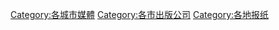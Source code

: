 
[[Category:各城市媒體|Category:各城市媒體]]
[[Category:各市出版公司|Category:各市出版公司]]
[[Category:各地报纸|Category:各地报纸]]